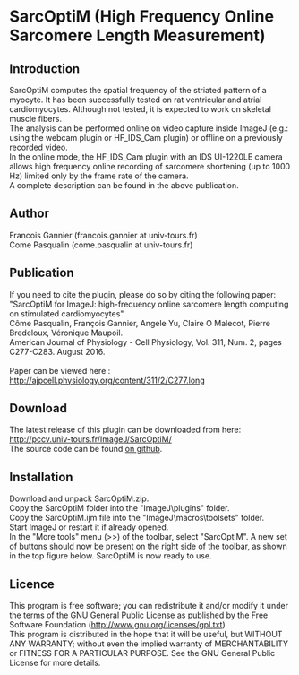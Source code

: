 = SarcOptiM (High Frequency Online Sarcomere Length Measurement) =

== Introduction ==
SarcOptiM computes the spatial frequency of the striated pattern of a myocyte. It has been successfully tested on rat ventricular and atrial cardiomyocytes. Although not tested, it is expected to work on skeletal muscle fibers.<br />The analysis can be performed online on video capture inside ImageJ (e.g.: using the webcam plugin or HF_IDS_Cam plugin) or offline on a previously recorded video.
<br />In the online mode, the HF_IDS_Cam plugin with an IDS UI-1220LE camera allows high frequency online recording of sarcomere shortening (up to 1000 Hz) limited only by the frame rate of the camera.
<br />A complete description can be found in the above publication.

{{http://pccv.univ-tours.fr/ImageJ/SarcOptiM/img/Offline.png?800x550}}

== Author ==
Francois Gannier (francois.gannier at univ-tours.fr)<br />Come Pasqualin (come.pasqualin at univ-tours.fr)

== Publication ==
If you need to cite the plugin, please do so by citing the following paper: <br />

"SarcOptiM for ImageJ: high-frequency online sarcomere length computing on stimulated cardiomyocytes"<br />Côme Pasqualin, François Gannier, Angele Yu, Claire O Malecot, Pierre Bredeloux, Véronique Maupoil.<br />American Journal of Physiology - Cell Physiology, Vol. 311, Num. 2, pages C277-C283. August 2016.<br /><br />Paper can be viewed here : [[http://ajpcell.physiology.org/content/311/2/C277.long]]

== Download ==
The latest release of this plugin can be downloaded from here: [[http://pccv.univ-tours.fr/ImageJ/SarcOptiM/]]
<br />The source code can be found [[https://github.com/PCCV/SarcOptiM | on github]].

== Installation ==
Download and unpack SarcOptiM.zip.
<br />Copy the SarcOptiM folder into the "ImageJ\plugins" folder.
<br />Copy the SarcOptiM.ijm file into the "ImageJ\macros\toolsets" folder.
<br />Start ImageJ or restart it if already opened.
<br />In the "More tools" menu (>>) of the toolbar, select "SarcOptiM". A new set of buttons should now be present on the right side of the toolbar, as shown in the top figure below. SarcOptiM is now ready to use. 

== Licence ==
This program is free software; you can redistribute it and/or modify it under the terms of the GNU General Public License as published by the Free Software Foundation ([[http://www.gnu.org/licenses/gpl.txt]])<br />
This program is distributed in the hope that it will be useful, but WITHOUT ANY WARRANTY; without even the implied warranty of MERCHANTABILITY or FITNESS FOR A PARTICULAR PURPOSE. See the GNU General Public License for more details. 
